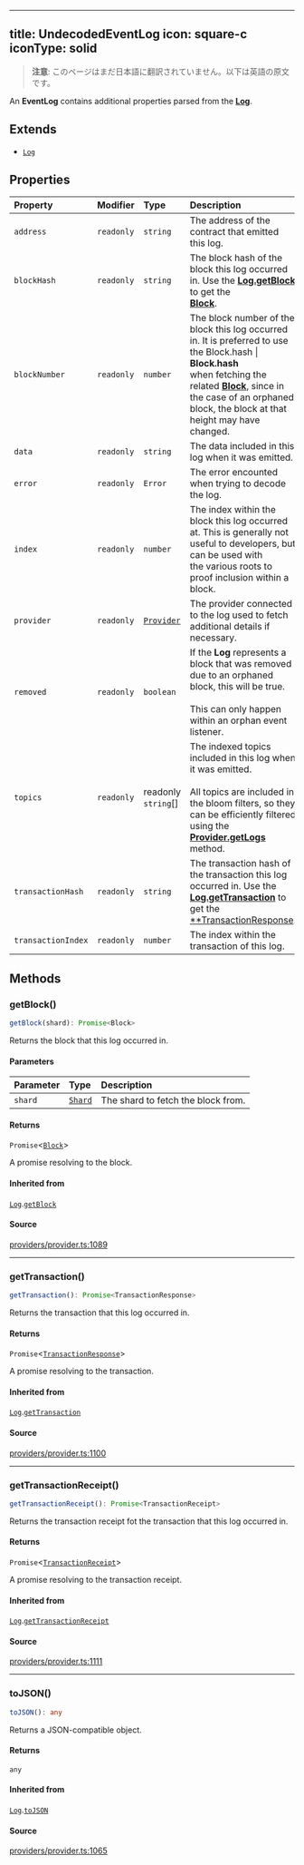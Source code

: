<!-- AUTO-GENERATED-CONTENT:START (ENGLISH-COPY) -->
---
title: UndecodedEventLog
icon: square-c
iconType: solid
---

> **注意**: このページはまだ日本語に翻訳されていません。以下は英語の原文です。

An **EventLog** contains additional properties parsed from the [**Log**](/jp/sdk/content/classes/Log).

## Extends

- [`Log`](/jp/sdk/content/classes/Log)

## Properties

| Property | Modifier | Type | Description | Inherited from |
| :------ | :------ | :------ | :------ | :------ |
| `address` | `readonly` | `string` | The address of the contract that emitted this log. | [`Log`](/jp/sdk/content/classes/Log).`address` |
| `blockHash` | `readonly` | `string` | The block hash of the block this log occurred in. Use the [**Log.getBlock**](/jp/sdk/content/classes/Log#getblock) to get the<br />[**Block**](/jp/sdk/content/classes/Block). | [`Log`](/jp/sdk/content/classes/Log).`blockHash` |
| `blockNumber` | `readonly` | `number` | The block number of the block this log occurred in. It is preferred to use the Block.hash \| **Block.hash**<br />when fetching the related [**Block**](/jp/sdk/content/classes/Block), since in the case of an orphaned block, the block at that<br />height may have changed. | [`Log`](/jp/sdk/content/classes/Log).`blockNumber` |
| `data` | `readonly` | `string` | The data included in this log when it was emitted. | [`Log`](/jp/sdk/content/classes/Log).`data` |
| `error` | `readonly` | `Error` | The error encounted when trying to decode the log. | - |
| `index` | `readonly` | `number` | The index within the block this log occurred at. This is generally not useful to developers, but can be used with<br />the various roots to proof inclusion within a block. | [`Log`](/jp/sdk/content/classes/Log).`index` |
| `provider` | `readonly` | [`Provider`](/jp/sdk/content/interfaces/Provider) | The provider connected to the log used to fetch additional details if necessary. | [`Log`](/jp/sdk/content/classes/Log).`provider` |
| `removed` | `readonly` | `boolean` | If the **Log** represents a block that was removed due to an orphaned block, this will be true.<br /><br />This can only happen within an orphan event listener. | [`Log`](/jp/sdk/content/classes/Log).`removed` |
| `topics` | `readonly` | readonly `string`[] | The indexed topics included in this log when it was emitted.<br /><br />All topics are included in the bloom filters, so they can be efficiently filtered using the<br />[**Provider.getLogs**](/jp/sdk/content/interfaces/Provider#getlogs) method. | [`Log`](/jp/sdk/content/classes/Log).`topics` |
| `transactionHash` | `readonly` | `string` | The transaction hash of the transaction this log occurred in. Use the<br />[**Log.getTransaction**](/jp/sdk/content/classes/Log#gettransaction) to get the<br />[**TransactionResponse](/jp/sdk/content/type-aliases/TransactionResponse). | [`Log`](/jp/sdk/content/classes/Log).`transactionHash` |
| `transactionIndex` | `readonly` | `number` | The index within the transaction of this log. | [`Log`](/jp/sdk/content/classes/Log).`transactionIndex` |

## Methods

### getBlock()

```ts
getBlock(shard): Promise<Block>
```

Returns the block that this log occurred in.

#### Parameters

| Parameter | Type | Description |
| :------ | :------ | :------ |
| `shard` | [`Shard`](/jp/sdk/content/enumerations/Shard) | The shard to fetch the block from. |

#### Returns

`Promise`\<[`Block`](/jp/sdk/content/classes/Block)\>

A promise resolving to the block.

#### Inherited from

[`Log`](/jp/sdk/content/classes/Log).[`getBlock`](/jp/sdk/content/classes/Log#getblock)

#### Source

[providers/provider.ts:1089](https://github.com/dominant-strategies/quais.js/blob/c1c12d43f9d34c6baad2b0542bd6d0acd6fefcbf/src/providers/provider.ts#L1089)

***

### getTransaction()

```ts
getTransaction(): Promise<TransactionResponse>
```

Returns the transaction that this log occurred in.

#### Returns

`Promise`\<[`TransactionResponse`](/jp/sdk/content/type-aliases/TransactionResponse)\>

A promise resolving to the transaction.

#### Inherited from

[`Log`](/jp/sdk/content/classes/Log).[`getTransaction`](/jp/sdk/content/classes/Log#gettransaction)

#### Source

[providers/provider.ts:1100](https://github.com/dominant-strategies/quais.js/blob/c1c12d43f9d34c6baad2b0542bd6d0acd6fefcbf/src/providers/provider.ts#L1100)

***

### getTransactionReceipt()

```ts
getTransactionReceipt(): Promise<TransactionReceipt>
```

Returns the transaction receipt fot the transaction that this log occurred in.

#### Returns

`Promise`\<[`TransactionReceipt`](/jp/sdk/content/classes/TransactionReceipt)\>

A promise resolving to the transaction receipt.

#### Inherited from

[`Log`](/jp/sdk/content/classes/Log).[`getTransactionReceipt`](/jp/sdk/content/classes/Log#gettransactionreceipt)

#### Source

[providers/provider.ts:1111](https://github.com/dominant-strategies/quais.js/blob/c1c12d43f9d34c6baad2b0542bd6d0acd6fefcbf/src/providers/provider.ts#L1111)

***

### toJSON()

```ts
toJSON(): any
```

Returns a JSON-compatible object.

#### Returns

`any`

#### Inherited from

[`Log`](/jp/sdk/content/classes/Log).[`toJSON`](/jp/sdk/content/classes/Log#tojson)

#### Source

[providers/provider.ts:1065](https://github.com/dominant-strategies/quais.js/blob/c1c12d43f9d34c6baad2b0542bd6d0acd6fefcbf/src/providers/provider.ts#L1065)
